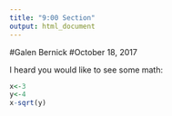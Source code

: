 ```yaml
---
title: "9:00 Section"
output: html_document
---
```

#Galen Bernick
#October 18, 2017

I heard you would like to see some math:
```r
x<-3
y<-4
x-sqrt(y)
```

